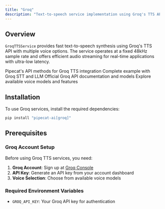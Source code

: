 ```yaml
---
title: "Groq"
description: "Text-to-speech service implementation using Groq's TTS API"
---
```


## Overview

`GroqTTSService` provides fast text-to-speech synthesis using Groq's TTS API with multiple voice options. The service operates at a fixed 48kHz sample rate and offers efficient audio streaming for real-time applications with ultra-low latency.

<CardGroup cols={2}>
  <Card
    title="Groq TTS API Reference"
    icon="code"
    href="https://reference-server.pipecat.ai/en/latest/api/pipecat.services.groq.tts.html"
  >
    Pipecat's API methods for Groq TTS integration
  </Card>
  <Card
    title="Example Implementation"
    icon="play"
    href="https://github.com/pipecat-ai/pipecat/blob/main/examples/foundational/07l-interruptible-groq.py"
  >
    Complete example with Groq STT and LLM
  </Card>
  <Card
    title="Groq Documentation"
    icon="book"
    href="https://console.groq.com/docs/api-reference#models"
  >
    Official Groq API documentation and models
  </Card>
  <Card
    title="Voice Options"
    icon="microphone"
    href="https://console.groq.com/"
  >
    Explore available voice models and features
  </Card>
</CardGroup>

## Installation

To use Groq services, install the required dependencies:

```bash
pip install "pipecat-ai[groq]"
```

## Prerequisites

### Groq Account Setup

Before using Groq TTS services, you need:

1. **Groq Account**: Sign up at [Groq Console](https://console.groq.com/login)
2. **API Key**: Generate an API key from your account dashboard
3. **Voice Selection**: Choose from available voice models

### Required Environment Variables

- `GROQ_API_KEY`: Your Groq API key for authentication
